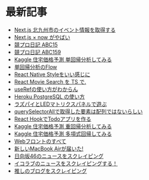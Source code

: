 # 最新記事

- [Next.js 北九州市のイベント情報を取得する](2020-03-26)
- [Next.js × now がやばい](2020-03-25)
- [競プロ日記 ABC15](2020-03-24)
- [競プロ日記 ABC159](2020-03-23)
- [Kaggle 住宅価格予測 単回帰分析してみる](2020-03-17)
- [単回帰分析のFlow](2020-03-15)
- [React Native Styleをいい感じに](2020-03-11)
- [React Movie Search を TS で.](2020-03-08)
- [useRefの使い方がわからん](2020-03-04)
- [Heroku PostgreSQL の使い方](2020-02-28)
- [ラズパイとLEDマトリクスパネルで遊ぶ](2020-01-24)
- [querySelectorAllで取得した要素は配列ではないらしい](2020-01-08)
- [React HookでTodoアプリを作る](2020-01-03)
- [Kaggle 住宅価格予測 重回帰分析してみる](2020-03-29)
- [Kaggle 住宅価格予測 多項式回帰してみる](2020-03-30)
- [Webフロントのすべて](2020-04-01)
- [新しいMacBook Airが届いた!](2020-04-04)
- [日向坂46のニュースをスクレイピング](2020-04-05)
- [イコラブのニュースをスクレイピングする！](2020-04-06)
- [推しのブログをスクレイピング](2020-04-09)
